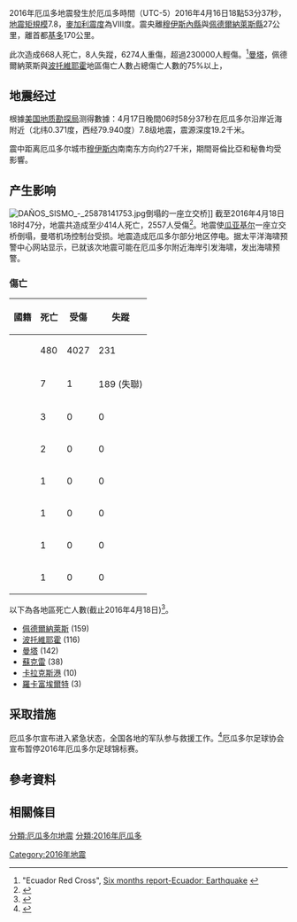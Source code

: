 {{noteTA|G1 = Earthquake}}
2016年厄瓜多地震發生於厄瓜多時間（UTC-5）2016年4月16日18點53分37秒，[[地震矩規模|地震矩規模]]7.8，[[麥加利地震震度|麥加利震度]]為VIII度。震央離[[穆伊斯內縣|穆伊斯內縣]]與[[佩德爾納萊斯縣|佩德爾納萊斯縣]]27公里，離首都[[基多|基多]]170公里。

此次造成668人死亡，8人失蹤，6274人重傷，超過230000人輕傷。<ref name="RedCross">"Ecuador Red Cross", [http://reliefweb.int/sites/reliefweb.int/files/resources/MDREC0126m.docx.pdf Six months report-Ecuadorː Earthquake] {{Wayback|url=http://reliefweb.int/sites/reliefweb.int/files/resources/MDREC0126m.docx.pdf |date=20171116081901 }}</ref>[[曼塔|曼塔]]，佩德爾納萊斯與[[波托維耶霍|波托維耶霍]]地區傷亡人數占總傷亡人數的75%以上，{{Infobox earthquake
 | name        = 2016年厄瓜多地震
 | image       = <!-- file name only -->
 | alt         = 
 | caption     = 
 | map         =  {{Location map | Ecuador
 | lat_deg = 0.371 
 | lon_deg = -79.940
 | mark=Bullseye1.png    
 | marksize=50
 | position=top
 | width= 250
 | float=right
 | relief=yes
 | caption=}}
 | map_alt     = 
 | map_caption = 
 | map2        = 
 | date        = {{Start date|2016|4|16}}
 | time = 18:58:37 <ref name="USGS"/>
 | duration    =
 | magnitude   = 7.8[[矩震級|M<sub>w</sub>]]<ref name="USGS">{{cite web|url=http://earthquake.usgs.gov/earthquakes/eventpage/us20005j32#general|title=USGS Earthquake Report|accessdate=2016-04-17|archive-date=2016-04-18|archive-url=https://web.archive.org/web/20160418040908/http://earthquake.usgs.gov/earthquakes/eventpage/us20005j32#general|dead-url=no}}</ref>
 | depth       = 
 | location    = {{Coord|0.371|N|79.940|W}}<ref name="USGS"/>
 | fault       = 
 | type        = 板塊擠壓<ref name="USGS"/> 
 | affected    =
 | damages     = <!-- cost/extent of property damage -->
 | intensity   =
 | pga         = <!-- NN''[[Peak_ground_acceleration|g]]'' -->
 | tsunami     = 
 | landslide   =
 | foreshocks  =
 | aftershocks =
 | casualties  = 668人死亡，8人失蹤，6274人重傷，超過230000人輕傷<ref name="RedCross"/>
}}

== 地震经过 ==
根據[[美国地质勘探局|美国地质勘探局]]测得數據：4月17日晚間06时58分37秒在厄瓜多尔沿岸近海附近（北纬0.371度，西经79.940度）7.8级地震，震源深度19.2千米。

震中距离厄瓜多尔城市[[穆伊斯内|穆伊斯内]]南南东方向约27千米，期間哥倫比亞和秘魯均受影響。

== 产生影响 ==
[[File:DAÑOS_SISMO_-_25878141753.jpg|thumb]]倒塌的一座立交桥]]
截至2016年4月18日18时47分，地震共造成至少414人死亡，2557人受傷<ref name=Asciende>{{cite web
|title=La cifra de fallecidos por el terremoto en Ecuador sube a 414, según el Ministro de Seguridad
|url=http://www.elcomercio.com/actualidad/fallecidos-terremoto-ecuador-manabi.html
|publisher=Diario El Comercio de Ecuador
|language=es
|date=2016-04-18
|accessdate=2016-04-20
|archive-date=2016-04-19
|archive-url=https://web.archive.org/web/20160419230301/http://www.elcomercio.com/actualidad/fallecidos-terremoto-ecuador-manabi.html
|dead-url=no
}}</ref>。地震使[[瓜亚基尔|瓜亚基尔]]一座立交桥倒塌，曼塔机场控制台受损。地震造成厄瓜多尔部分地区停电。据太平洋海啸预警中心网站显示，已就该次地震可能在厄瓜多尔附近海岸引发海啸，发出海啸预警。

=== 傷亡 ===
{| class="wikitable"
!國籍
!死亡
!受傷
!失蹤
|-
|{{ECU}}
|480
|4027
|231
|-
|{{COL}}
|7
|1 
|189 (失聯)
|-
|{{CUB}}
|3
|0
|0
|-
|{{CAN}}
|2
|0
|0
|-
|{{IRE}}
|1
|0
|0
|-
|{{DOM}}
|1
|0
|0
|-
|{{GBR}}
|1
|0
|0
|-
|{{USA}}
|1
|0
|0
|}
以下為各地區死亡人數(截止2016年4月18日)<ref>{{Cite web|url=http://www.fiscalia.gob.ec/index.php/sala-de-prensa/4758-listado-de-cad%25C3%25A1veres-entregados-a-los-familiares-en-manta.html|title=Fiscalía General del Estado Ecuador - Lista de cadáveres entregados a familiares en las provincias afectadas por el terremoto|accessdate=2016-04-18|author=gonzalezc|publisher=www.fiscalia.gob.ec|deadurl=yes|archiveurl=https://web.archive.org/web/20160421073316/http://www.fiscalia.gob.ec/index.php/sala-de-prensa/4758-listado-de-cad%C3%A1veres-entregados-a-los-familiares-en-manta.html|archivedate=2016-04-21}}</ref>。
* [[佩德爾納萊斯縣|佩德爾納萊斯]] (159)
* [[波托維耶霍|波托維耶霍]] (116)
* [[曼塔|曼塔]] (142)
* [[蘇克雷縣|蘇克雷]] (38)
* [[卡拉克斯港|卡拉克斯港]] (10)
* [[羅卡富埃爾特縣|羅卡富埃爾特]] (3)

== 采取措施 ==
厄瓜多尔宣布进入紧急状态，全国各地的军队参与救援工作。<ref>{{Cite web|url=https://www.rt.com/news/339866-ecuador-earthquake-damage-collapsed/|title=‘Considerable damage’ in Ecuador following deadly 7.8 quake|accessdate=2016年4月17日|author=|date=|publisher=|archive-date=2016年4月17日|archive-url=https://web.archive.org/web/20160417073348/https://www.rt.com/news/339866-ecuador-earthquake-damage-collapsed/|dead-url=no}}</ref>厄瓜多尔足球协会宣布暂停2016年厄瓜多尔足球锦标赛。

== 參考資料 ==
{{reflist}}

== 相關條目 ==
{{2016年地震}}

{{portal bar|厄瓜多|災害|地球科學}}
[[Category:2016年地震|Category:2016年地震]]
[[分類:厄瓜多尔地震|分類:厄瓜多尔地震]]
[[分類:2016年厄瓜多|分類:2016年厄瓜多]]
